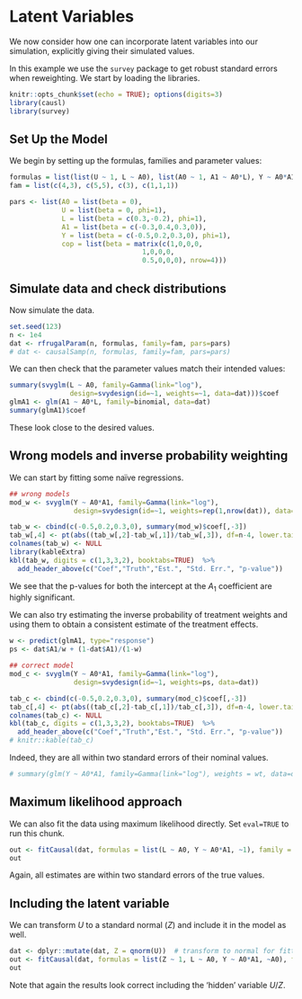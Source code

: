 # Latent Variables

We now consider how one can incorporate latent variables into our simulation,
explicitly giving their simulated values.

In this example we use the `survey` package to get robust standard errors when 
reweighting.  We start by loading the libraries.
```r
knitr::opts_chunk$set(echo = TRUE); options(digits=3)
library(causl)
library(survey)
```

## Set Up the Model

We begin by setting up the formulas, families and parameter values:
```r
formulas = list(list(U ~ 1, L ~ A0), list(A0 ~ 1, A1 ~ A0*L), Y ~ A0*A1, ~A0*A1)
fam = list(c(4,3), c(5,5), c(3), c(1,1,1))

pars <- list(A0 = list(beta = 0),
             U = list(beta = 0, phi=1),
             L = list(beta = c(0.3,-0.2), phi=1),
             A1 = list(beta = c(-0.3,0.4,0.3,0)),
             Y = list(beta = c(-0.5,0.2,0.3,0), phi=1),
             cop = list(beta = matrix(c(1,0,0,0,
                                 1,0,0,0,
                                 0.5,0,0,0), nrow=4)))
```

## Simulate data and check distributions

Now simulate the data.
```r
set.seed(123)
n <- 1e4
dat <- rfrugalParam(n, formulas, family=fam, pars=pars)
# dat <- causalSamp(n, formulas, family=fam, pars=pars)
```
We can then check that the parameter values match their intended values:
```r
summary(svyglm(L ~ A0, family=Gamma(link="log"), 
               design=svydesign(id=~1, weights=~1, data=dat)))$coef
glmA1 <- glm(A1 ~ A0*L, family=binomial, data=dat)
summary(glmA1)$coef
```
These look close to the desired values.

## Wrong models and inverse probability weighting

We can start by fitting some naïve regressions.

```r
## wrong models
mod_w <- svyglm(Y ~ A0*A1, family=Gamma(link="log"), 
                design=svydesign(id=~1, weights=rep(1,nrow(dat)), data=dat))
```
```r
tab_w <- cbind(c(-0.5,0.2,0.3,0), summary(mod_w)$coef[,-3])
tab_w[,4] <- pt(abs((tab_w[,2]-tab_w[,1])/tab_w[,3]), df=n-4, lower.tail = FALSE)
colnames(tab_w) <- NULL
library(kableExtra)
kbl(tab_w, digits = c(1,3,3,2), booktabs=TRUE)  %>%
  add_header_above(c("Coef","Truth","Est.", "Std. Err.", "p-value"))
```

We see that the p-values for both the intercept at the $A_1$ coefficient are 
highly significant.

<!-- ```{r wrong2} -->
<!-- mod_w2 <- glm(Y ~ A0*A1, family=Gamma(link="log"), data=dat) -->
<!-- ``` -->

<!-- ```{r tab_w2, echo=FALSE} -->
<!-- tab_w <- cbind(c(-0.5,0.2,0.3,0), summary(mod_w2)$coef[,-3]) -->
<!-- tab_w[,4] <- pt(abs((tab_w[,2]-tab_w[,1])/tab_w[,3]), df=n-4, lower.tail = FALSE) -->
<!-- colnames(tab_w) <- NULL -->
<!-- kbl(tab_w, digits = c(1,3,3,2), booktabs=TRUE)  %>% -->
<!--   add_header_above(c("Coef","Truth","Est.", "Std. Err.", "p-value")) -->
<!-- ``` -->

<!-- Again, we have a similar picture. -->


We can also try estimating the inverse probability of treatment weights
and using them to obtain a consistent estimate of the treatment effects.
```r
w <- predict(glmA1, type="response")
ps <- dat$A1/w + (1-dat$A1)/(1-w)

## correct model
mod_c <- svyglm(Y ~ A0*A1, family=Gamma(link="log"), 
                design=svydesign(id=~1, weights=ps, data=dat))
```


```r
tab_c <- cbind(c(-0.5,0.2,0.3,0), summary(mod_c)$coef[,-3])
tab_c[,4] <- pt(abs((tab_c[,2]-tab_c[,1])/tab_c[,3]), df=n-4, lower.tail = FALSE)
colnames(tab_c) <- NULL
kbl(tab_c, digits = c(1,3,3,2), booktabs=TRUE)  %>%
  add_header_above(c("Coef","Truth","Est.", "Std. Err.", "p-value"))
# knitr::kable(tab_c)
```
Indeed, they are all within two standard errors of their nominal values.
```r
# summary(glm(Y ~ A0*A1, family=Gamma(link="log"), weights = wt, data=dat))$coef
```

## Maximum likelihood approach

We can also fit the data using maximum likelihood directly.  Set `eval=TRUE` 
to run this chunk.
```r
out <- fitCausal(dat, formulas = list(L ~ A0, Y ~ A0*A1, ~1), family = c(3,3,1))
out
```
Again, all estimates are within two standard errors of the true values.

## Including the latent variable

We can transform $U$ to a standard normal ($Z$) and include it in the model
as well.  

```r
dat <- dplyr::mutate(dat, Z = qnorm(U))  # transform to normal for fitting
out <- fitCausal(dat, formulas = list(Z ~ 1, L ~ A0, Y ~ A0*A1, ~A0), family = c(1,3,3,1))
out
```
Note that again the results look correct including the 'hidden' variable $U$/$Z$.
